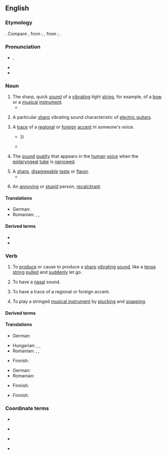 ==English==
{{was wotd|2016|February|2}}
{{rf-sound example}}

===Etymology===
{{onomatopoeic|en}}. Compare {{cog|enm|twengen|t=to pinch, tweak}}, from {{cog|ang|twenġen|t=to pinch, twinge}}; {{cog|enm|twingen|t=to afflict, torment, oppress}}, from {{cog|non|þvinga|t=to weigh down, oppress}}; {{cog|ang|twingan|t=to force, press}}.

===Pronunciation===
* {{enPR|twăng}}, {{IPA|en|/twæŋ/}}
* {{audio|en|en-au-twang.ogg|Audio (AU)}}
* {{rhymes|en|æŋ|s=1}}

===Noun===
{{en-noun}}

# The sharp, quick [[sound]] of a [[vibrate|vibrating]] tight [[string]], for example, of a [[bow]] or a [[music]]al [[instrument]].
#* {{quote-book|en|author=[George] Walter Thornbury|authorlink=George Walter Thornbury|chapter=Life in Spain: Past and Present|location=New York, N.Y.|publisher=[[w:Harper (publisher)|Harper & Brothers]], Publishers, [[w:Franklin Square, New York|Franklin Square]]|year=1860|page=148|pageurl=https://books.google.com/books?id=ONhhAAAAcAAJ&pg=PA148|oclc=2870806|passage=Let me give you in rude recitation, with here and there a '''twang''' and a caper of the guitar-strings, my vision of the [[w:El Cid|Cid]]'s sally from his besieged castle of Alcocer—the first outburst of that Spanish deluge that never receded till it rose over the dead body of the last Moor.}}
# {{lb|en|music}} A particular [[sharp]] vibrating sound characteristic of [[electric guitar]]s.
# A [[trace]] of a [[regional]] or [[foreign]] [[accent]] in someone's voice.
#: {{ux|en|Despite having lived in Canada for 20 years, he still has that Eastern-European '''twang''' in his voice.}}
#* {{quote-book|en|author=Nigel Cliff|title=The Shakespeare Riots: Revenge, Drama, and Death in Nineteenth-century America|Random House Incorporated|year=2007|page=90|isbn=978-0-345-48694-3|passage=A few insinuated that the American was not first-rate in Shakespeare, and one or two snidely detected a '''twang''' of the backwoods in his accent; {{...}}}}
#* {{quote-journal|en|date=2020 December 2|author=Paul Bigland|title=My weirdest and wackiest Rover yet|journal=Rail|page=65|text=Judging by the new voice over the PA, we've had a crew change in Plymouth - the warning about masks and the apology for lack of catering is made in a chirpy Cockney '''twang''' rather than a West Country burr.}}
# {{lb|en|phonetics}} The [[sound]] [[quality]] that appears in the [[human]] [[voice]] when the [[epilaryngeal]] [[tube]] is [[narrow]]ed.
# A [[sharp]], [[disagreeable]] [[taste]] or [[flavor]].
#* {{quote-book|en|author=Marvin Carpenter|title=The 1929 Depression: Hey! That’s Perry County!|location=Bloomington, Ind.|publisher={{w|iUniverse}}|year=2011|page=2|isbn=978-1-4502-8461-5|passage=Buttermilk also tastes different today. What do people do when they make buttermilk for the public that gives buttermilk that '''twang''' taste? Do these people put milk in an aging tank to mature like wine in a place where air and germs can't get to it?}}
# {{lb|en|vulgar|slang}} An [[annoying]] or [[stupid]] person, [[recalcitrant]].

====Translations====
{{trans-top|sound of a tight string}}
* German: {{t|de|Näseln|n}}
* Romanian: {{t+|ro|zbârnâit|n}}, {{t+|ro|vibrație|f}}, {{t+|ro|zumzet|n}}
{{trans-bottom}}

====Derived terms====
* {{l|en|twanger}}
* {{l|en|twangy}}

===Verb===
{{en-verb}}

# {{lb|en|ambitransitive}} To [[produce]] or cause to produce a [[sharp]] [[vibrating]] [[sound]], like a [[tense]] [[string]] [[pull]]ed and [[sudden]]ly let go.
# {{lb|en|intransitive}} To have a [[nasal]] sound.
# {{lb|en|intransitive}} To have a trace of a regional or foreign accent.
# {{lb|en|music}} To play a stringed [[musical instrument]] by [[pluck]]ing and [[snap]]ping.

====Derived terms====
{{der4
|en|twanger
|twanging
|twangingly
|twangster
}}

====Translations====
{{trans-top|to produce or cause to produce a sharp vibrating sound}}
* German: {{t+|de|zupfen}}
{{trans-mid}}
* Hungarian: {{t|hu|peng}}, {{q|one time only}} {{t|hu|pendül}}, {{q|to cause to produce this sound}} {{t|hu|penget}}
* Romanian: {{t+|ro|zbârnâi}}, {{t+|ro|zumzăi}}, {{t+|ro|vibra}}
{{trans-bottom}}

{{trans-top|to have a nasal sound}}
* Finnish: {{t+|fi|honottaa}}
{{trans-mid}}
* German: {{t+|de|näseln}}
* Romanian: {{t+|ro|nazaliza}}
{{trans-bottom}}

{{trans-top|to have a trace of a regional or foreign accent}}
* Finnish: {{t+|fi|korostaa}}
{{trans-mid}}
{{trans-bottom}}

{{trans-top|music: to play a stringed musical instrument by plucking and snapping}}
* Finnish: {{t+|fi|näppäillä}}
{{trans-mid}}
{{trans-bottom}}

===Coordinate terms===
{{top4}}
* {{l|en|brogue}}
{{mid4}}
* {{l|en|drawl}}
{{mid4}}
* {{l|en|lilt}}
{{mid4}}
* {{l|en|lisp}}
{{bottom4}}

{{c|en|Sounds}}